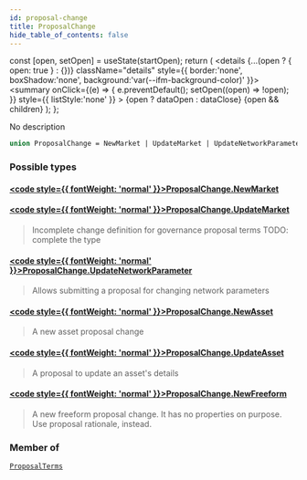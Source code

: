 ```yaml
---
id: proposal-change
title: ProposalChange
hide_table_of_contents: false
---
```







  const [open, setOpen] = useState(startOpen);
  return (
    <details {...(open ? { open: true } : {})} className="details" style={{ border:'none', boxShadow:'none', background:'var(--ifm-background-color)' }}>
      <summary
        onClick={(e) => {
          e.preventDefault();
          setOpen((open) => !open);
        }}
        style={{ listStyle:'none' }}
      >
      {open ? dataOpen : dataClose}
      </summary>
      {open && children}
    </details>
  );
};




No description


```graphql
union ProposalChange = NewMarket | UpdateMarket | UpdateNetworkParameter | NewAsset | UpdateAsset | NewFreeform
```


### Possible types

#### [<code style={{ fontWeight: 'normal' }}>ProposalChange.<b>NewMarket</b></code>](/testnet/api/graphql/objects/new-market) <Badge class="secondary" text="object"/>
> 
> 

#### [<code style={{ fontWeight: 'normal' }}>ProposalChange.<b>UpdateMarket</b></code>](/testnet/api/graphql/objects/update-market) <Badge class="secondary" text="object"/>
> Incomplete change definition for governance proposal terms
> TODO: complete the type
> 

#### [<code style={{ fontWeight: 'normal' }}>ProposalChange.<b>UpdateNetworkParameter</b></code>](/testnet/api/graphql/objects/update-network-parameter) <Badge class="secondary" text="object"/>
> Allows submitting a proposal for changing network parameters
> 

#### [<code style={{ fontWeight: 'normal' }}>ProposalChange.<b>NewAsset</b></code>](/testnet/api/graphql/objects/new-asset) <Badge class="secondary" text="object"/>
> A new asset proposal change
> 

#### [<code style={{ fontWeight: 'normal' }}>ProposalChange.<b>UpdateAsset</b></code>](/testnet/api/graphql/objects/update-asset) <Badge class="secondary" text="object"/>
> A proposal to update an asset's details
> 

#### [<code style={{ fontWeight: 'normal' }}>ProposalChange.<b>NewFreeform</b></code>](/testnet/api/graphql/objects/new-freeform) <Badge class="secondary" text="object"/>
> A new freeform proposal change. It has no properties on purpose. Use proposal
> rationale, instead.
> 



### Member of

[`ProposalTerms`](/testnet/api/graphql/objects/proposal-terms)  <Badge class="secondary" text="object"/>

